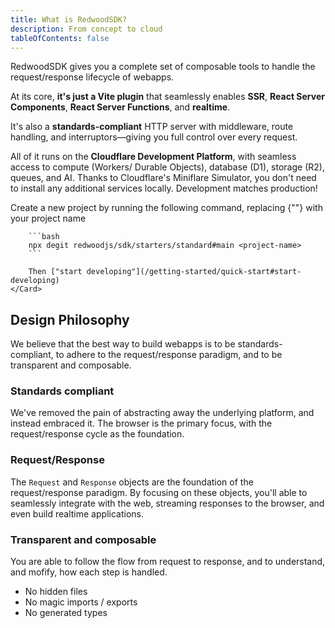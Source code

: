 ```yaml
---
title: What is RedwoodSDK?
description: From concept to cloud
tableOfContents: false
---
```



RedwoodSDK gives you a complete set of composable tools to handle the request/response lifecycle of webapps.

At its core, **it's just a Vite plugin** that seamlessly enables **SSR**, **React Server Components**, **React Server Functions**, and **realtime**.

It's also a **standards-compliant** HTTP server with middleware, route handling, and interruptors—giving you full control over every request.

All of it runs on the **Cloudflare Development Platform**, with seamless access to compute (Workers/ Durable Objects), database (D1), storage (R2), queues, and AI.
Thanks to Cloudflare's Miniflare Simulator, you don't need to install any additional services locally. Development matches production!

<CardGrid>
	<Card title="Quick start" icon="">
    	Create a new project by running the following command, replacing {"<project-name>"} with your project name

    	```bash
    	npx degit redwoodjs/sdk/starters/standard#main <project-name>
    	```

    	Then ["start developing"](/getting-started/quick-start#start-developing)
    </Card>

</CardGrid>

## Design Philosophy

We believe that the best way to build webapps is to be standards-compliant, to adhere to the request/response paradigm, and to be transparent and composable.

### Standards compliant

We've removed the pain of abstracting away the underlying platform, and instead embraced it. The browser is the primary focus, with the request/response cycle as the foundation.

### Request/Response

The `Request` and `Response` objects are the foundation of the request/response paradigm.
By focusing on these objects, you'll able to seamlessly integrate with the web, streaming responses to the browser, and even build realtime applications.

### Transparent and composable

You are able to follow the flow from request to response, and to understand, and mofify, how each step is handled.

- No hidden files
- No magic imports / exports
- No generated types
